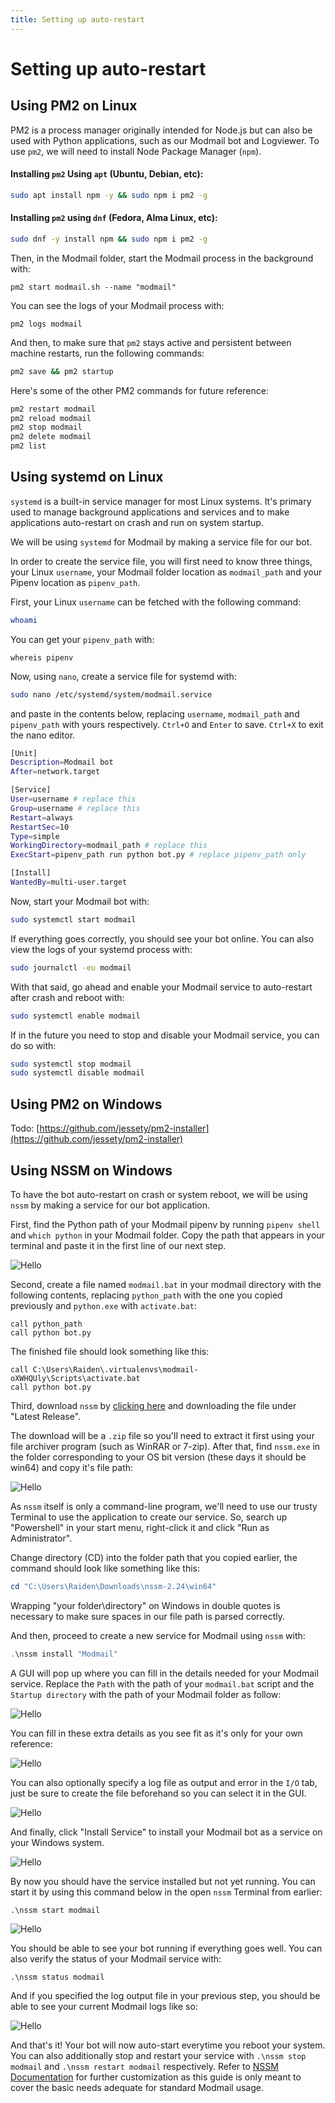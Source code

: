 ```yaml
---
title: Setting up auto-restart
---
```


# Setting up auto-restart

## Using PM2 on Linux

PM2 is a process manager originally intended for Node.js but can also be used with Python applications, such as our Modmail bot and Logviewer. To use `pm2`, we will need to install Node Package Manager (`npm`).

#### Installing `pm2` Using `apt` (Ubuntu, Debian, etc):

```bash
sudo apt install npm -y && sudo npm i pm2 -g
```

#### Installing `pm2` using `dnf` (Fedora, Alma Linux, etc):

```bash
sudo dnf -y install npm && sudo npm i pm2 -g
```

Then, in the Modmail folder, start the Modmail process in the background with:

```
pm2 start modmail.sh --name "modmail"
```

You can see the logs of your Modmail process with:

```
pm2 logs modmail
```

And then, to make sure that `pm2` stays active and persistent between machine restarts, run the following commands:

```bash
pm2 save && pm2 startup
```

Here's some of the other PM2 commands for future reference:

```bash
pm2 restart modmail
pm2 reload modmail
pm2 stop modmail
pm2 delete modmail
pm2 list
```

## Using systemd on Linux

`systemd` is a built-in service manager for most Linux systems. It's primary used to manage background applications and services and to make applications auto-restart on crash and run on system startup.

We will be using `systemd` for Modmail by making a service file for our bot.

In order to create the service file, you will first need to know three things, your Linux `username`, your Modmail folder location as `modmail_path` and your Pipenv location as `pipenv_path`.

First, your Linux `username` can be fetched with the following command:

```bash
whoami
```

You can get your `pipenv_path` with:

```
whereis pipenv
```

Now, using `nano`, create a service file for systemd with:

```bash
sudo nano /etc/systemd/system/modmail.service
```

and paste in the contents below, replacing `username`, `modmail_path` and `pipenv_path` with yours respectively. `Ctrl+O` and `Enter` to save. `Ctrl+X` to exit the nano editor.

```bash
[Unit]
Description=Modmail bot
After=network.target

[Service]
User=username # replace this
Group=username # replace this
Restart=always
RestartSec=10
Type=simple
WorkingDirectory=modmail_path # replace this
ExecStart=pipenv_path run python bot.py # replace pipenv_path only

[Install]
WantedBy=multi-user.target
```

Now, start your Modmail bot with:

```bash
sudo systemctl start modmail
```

If everything goes correctly, you should see your bot online. You can also view the logs of your systemd process with:

```bash
sudo journalctl -eu modmail
```

With that said, go ahead and enable your Modmail service to auto-restart after crash and reboot with:

```bash
sudo systemctl enable modmail
```

If in the future you need to stop and disable your Modmail service, you can do so with:

```bash
sudo systemctl stop modmail
sudo systemctl disable modmail
```

## Using PM2 on Windows

Todo: [https://github.com/jessety/pm2-installer](https://github.com/jessety/pm2-installer)

## Using NSSM on Windows

To have the bot auto-restart on crash or system reboot, we will be using `nssm` by making a service for our bot application.

First, find the Python path of your Modmail pipenv by running `pipenv shell` and `which python` in your Modmail folder. Copy the path that appears in your terminal and paste it in the first line of our next step.

<Image src="/which-python.png" alt="Hello" width={500} height={500} />

Second, create a file named `modmail.bat` in your modmail directory with the following contents, replacing `python_path` with the one you copied previously and `python.exe` with `activate.bat`:

```batch
call python_path
call python bot.py
```

The finished file should look something like this:


```batch
call C:\Users\Raiden\.virtualenvs\modmail-oXWHQUly\Scripts\activate.bat
call python bot.py
```


Third, download `nssm` by [clicking here](http://nssm.cc/download) and downloading the file under "Latest Release".

The download will be a `.zip` file so you'll need to extract it first using your file archiver program (such as WinRAR or 7-zip). After that, find `nssm.exe` in the folder corresponding to your OS bit version (these days it should be win64) and copy it's file path:

<Image src="/nssm-download.png" alt="Hello" width={500} height={500} />

As `nssm` itself is only a command-line program, we'll need to use our trusty Terminal to use the application to create our service. So, search up "Powershell" in your start menu, right-click it and click "Run as Administrator".

Change directory (CD) into the folder path that you copied earlier, the command should look like something like this:

```powershell
cd "C:\Users\Raiden\Downloads\nssm-2.24\win64"
```

<Callout emoji="ℹ️" type="info">
Wrapping "your folder\directory" on Windows in double quotes is necessary to make sure spaces in our file path is parsed correctly.
</Callout>

And then, proceed to create a new service for Modmail using `nssm` with:

```powershell
.\nssm install "Modmail"
```

A GUI will pop up where you can fill in the details needed for your Modmail service. Replace the `Path` with the path of your `modmail.bat` script and the `Startup directory` with the path of your Modmail folder as follow:

<Image src="/nssm-app.png" alt="Hello" width={500} height={500} />

You can fill in these extra details as you see fit as it's only for your own reference:

<Image src="/nssm-details.png" alt="Hello" width={500} height={500} />

You can also optionally specify a log file as output and error in the `I/O` tab, just be sure to create the file beforehand so you can select it in the GUI.

<Image src="/nssm-io.png" alt="Hello" width={500} height={500} />

And finally, click "Install Service" to install your Modmail bot as a service on your Windows system.

<Image src="/nssm-io.png" alt="Hello" width={500} height={500} />

By now you should have the service installed but not yet running. You can start it by using this command below in the open `nssm` Terminal from earlier:

```
.\nssm start modmail
```

<Image src="/nssm-start.png" alt="Hello" width={500} height={500} />

You should be able to see your bot running if everything goes well. You can also verify the status of your Modmail service with:

```
.\nssm status modmail
```

And if you specified the log output file in your previous step, you should be able to see your current Modmail logs like so:

<Image src="/nssm-logs.png" alt="Hello" width={500} height={500} />

And that's it! Your bot will now auto-start everytime you reboot your system. You can also additionally stop and restart your service with `.\nssm stop modmail` and `.\nssm restart modmail` respectively. Refer to [NSSM Documentation](http://nssm.cc/usage) for further customization as this guide is only meant to cover the basic needs adequate for standard Modmail usage.
